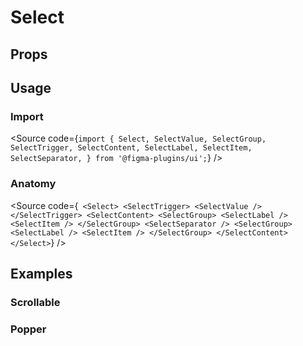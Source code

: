 
<Meta of={SelectStories} />

# Select

<Primary />

## Props

<Controls />

## Usage

### Import

<Source
  code={`import {
  Select,
  SelectValue,
  SelectGroup,
  SelectTrigger,
  SelectContent,
  SelectLabel,
  SelectItem,
  SelectSeparator,
} from '@figma-plugins/ui';`}
/>

### Anatomy

<Source
  code={`
<Select>
  <SelectTrigger>
    <SelectValue />
  </SelectTrigger>
  <SelectContent>
    <SelectGroup>
      <SelectLabel />
      <SelectItem />
    </SelectGroup>
    <SelectSeparator />
    <SelectGroup>
      <SelectLabel />
      <SelectItem />
    </SelectGroup>
  </SelectContent>
</Select>`}
/>

## Examples

### Scrollable

<Story of={SelectStories.Scrollable} />

### Popper

<Story of={SelectStories.Popper} />

